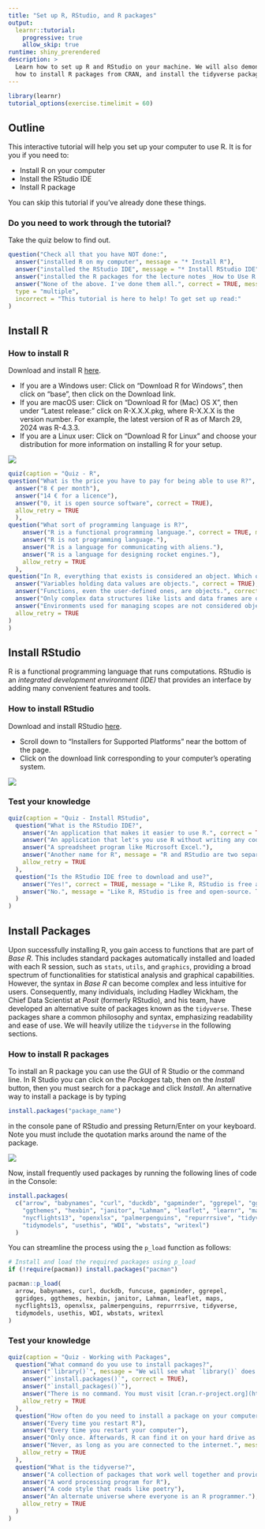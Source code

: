 ```yaml
---
title: "Set up R, RStudio, and R packages"
output:
  learnr::tutorial:
    progressive: true
    allow_skip: true
runtime: shiny_prerendered
description: >
  Learn how to set up R and RStudio on your machine. We will also demonstrate
  how to install R packages from CRAN, and install the tidyverse package.
---
```


```r
library(learnr)
tutorial_options(exercise.timelimit = 60)
```



## Outline

This interactive tutorial will help you set up your computer to use R. It is for you if you need to:

* Install R on your computer
* Install the RStudio IDE
* Install R package

You can skip this tutorial if you've already done these things.

### Do you need to work through the tutorial? 

Take the quiz below to find out.

```r
question("Check all that you have NOT done:",
  answer("installed R on my computer", message = "* Install R"),
  answer("installed the RStudio IDE", message = "* Install RStudio IDE"),
  answer("installed the R packages for the lecture notes _How to Use R for Data Science_", message = "* Install Packages"),
  answer("None of the above. I've done them all.", correct = TRUE, message = "You can skip this tutorial!"),
  type = "multiple",
  incorrect = "This tutorial is here to help! To get set up read:"
)
```

## Install R

### How to install R

Download and install R [here](https://cloud.r-project.org/). 

-   If you are a Windows user: Click on "Download R for Windows", then click on "base", then click on the Download link.
-   If you are macOS user: Click on "Download R for (Mac) OS X", then under "Latest release:" click on R-X.X.X.pkg, where R-X.X.X is the version number. For example, the latest version of R as of March 29, 2024 was R-4.3.3.
-   If you are a Linux user: Click on "Download R for Linux" and choose your distribution for more information on installing R for your setup.

![](https://vimeo.com/203516510)

```r
quiz(caption = "Quiz - R",
question("What is the price you have to pay for being able to use R?",
  answer("8 € per month"),
  answer("14 € for a licence"),
  answer("0, it is open source software", correct = TRUE),
  allow_retry = TRUE
  ),
question("What sort of programming language is R?",
    answer("R is a functional programming language.", correct = TRUE, message = "R is a *functional programming language*. If you want R to do something, you need to use a function."),
    answer("R is not programming language."),
    answer("R is a language for communicating with aliens."),
    answer("R is a language for designing rocket engines."),
    allow_retry = TRUE
  ),
question("In R, everything that exists is considered an object. Which of the following statements are true regarding this concept?",
  answer("Variables holding data values are objects.", correct = TRUE),
  answer("Functions, even the user-defined ones, are objects.", correct = TRUE),
  answer("Only complex data structures like lists and data frames are objects.", correct = FALSE),
  answer("Environments used for managing scopes are not considered objects.", correct = FALSE),
  allow_retry = TRUE
)
)
```


## Install RStudio

R is a functional programming language that runs computations. RStudio is an *integrated development environment (IDE)* that provides an interface by adding many convenient features and tools. 

### How to install RStudio

Download and install RStudio [here](https://www.rstudio.com/products/rstudio/download/).

-   Scroll down to "Installers for Supported Platforms" near the bottom of the page.
-   Click on the download link corresponding to your computer's operating system.

![](https://vimeo.com/203516968)


### Test your knowledge

```r
quiz(caption = "Quiz - Install RStudio",
  question("What is the RStudio IDE?",
    answer("An application that makes it easier to use R.", correct = TRUE, message = "RStudio organizes your workspace and makes it easier to write, use, debug, and save R code. I highly recommend it and will rely on the RStudio IDE in several tutorials."),
    answer("An application that let's you use R without writing any code", message = "And thank goodness! Code provides a reproducible record of your work, which is essential for data science."),
    answer("A spreadsheet program like Microsoft Excel."),
    answer("Another name for R", message = "R and RStudio are two separate things. R is a language, like English. Think of RStudio as a program that helps you use the language, kind of like how a word processing program helps you write in English."),
    allow_retry = TRUE
  ),
  question("Is the RStudio IDE free to download and use?",
    answer("Yes!", correct = TRUE, message = "Like R, RStudio is free and open-source. There do exist professional versions of RStudio with enhanced features, but we will not rely on those features in these tutorials."),
    answer("No.", message = "Like R, RStudio is free and open-source. There do exist professional versions of RStudio with enhanced features, but we will not rely on those features in these tutorials.")
  )
)
```

## Install Packages

Upon successfully installing R, you gain access to functions that are part of _Base R_. This includes standard packages automatically installed and loaded with each R session, such as `stats`, `utils`, and `graphics`, providing a broad spectrum of functionalities for statistical analysis and graphical capabilities. However, the syntax in _Base R_ can become complex and less intuitive for users. Consequently, many individuals, including Hadley Wickham, the Chief Data Scientist at _Posit_ (formerly RStudio), and his team, have developed an alternative suite of packages known as the `tidyverse`. These packages share a common philosophy and syntax, emphasizing readability and ease of use. We will heavily utilize the `tidyverse` in the following sections.

### How to install R packages

To install an R package you can use the GUI of R Studio or the command line. In R Studio you can click on the *Packages* tab, then on the *Install* button, then you must search for a package and click *Install*. An alternative way to install a package is by typing

```r
install.packages("package_name")
```

in the console pane of RStudio and pressing Return/Enter on your keyboard. Note you must include the quotation marks around the name of the package.

![](https://vimeo.com/203516241)

Now, install frequently used packages by running the following lines of code in the Console:

```r
install.packages(
  c("arrow", "babynames", "curl", "duckdb", "gapminder", "ggrepel", "ggridges",
    "ggthemes", "hexbin", "janitor", "Lahman", "leaflet", "learnr", "maps",
    "nycflights13", "openxlsx", "palmerpenguins", "repurrrsive", "tidyverse",
    "tidymodels", "usethis", "WDI", "wbstats", "writexl")
  )
```

You can streamline the process using the `p_load` function as follows:

```r
# Install and load the required packages using p_load
if (!require(pacman)) install.packages("pacman")

pacman::p_load(
  arrow, babynames, curl, duckdb, funcuse, gapminder, ggrepel,
  ggridges, ggthemes, hexbin, janitor, Lahman, leaflet, maps,
  nycflights13, openxlsx, palmerpenguins, repurrrsive, tidyverse,
  tidymodels, usethis, WDI, wbstats, writexl
)
```

### Test your knowledge

```r
quiz(caption = "Quiz - Working with Packages",
  question("What command do you use to install packages?",
    answer("`library()`", message = "We will see what `library()` does later."),
    answer("`install.packages()`", correct = TRUE),
    answer("`install_packages()`"),
    answer("There is no command. You must visit [cran.r-project.org](http://cran.r-project.org) and download packages manually.", message = "R makes it easy to download packages. You connect to the internet and then run one of the commands above."),
    allow_retry = TRUE
  ),
  question("How often do you need to install a package on your computer?",
    answer("Every time you restart R"),
    answer("Every time you restart your computer"),
    answer("Only once. Afterwards, R can find it on your hard drive as needed.", correct = TRUE),
    answer("Never, as long as you are connected to the internet.", message = "This could be true if you are using R over a cloud service. However, if you are using R locally on your own computer, you will need to install each package that you use on your computer."),
    allow_retry = TRUE
  ),
  question("What is the tidyverse?",
    answer("A collection of packages that work well together and provide tools for common data science tasks.", correct = TRUE, message = 'You can install all of the tidyverse packages at once with `install.packages("tidyverse")`.'),
    answer("A word processing program for R"),
    answer("A code style that reads like poetry"),
    answer("An alternate universe where everyone is an R programmer."),
    allow_retry = TRUE
  )
)
```
